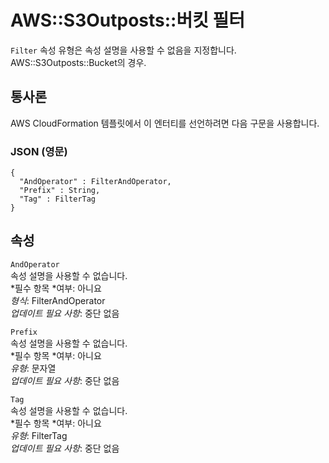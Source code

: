 # AWS::S3Outposts::버킷 필터

`Filter` 속성 유형은 속성 설명을 사용할 수 없음을 지정합니다. AWS::S3Outposts::Bucket의 경우.

## 통사론

AWS CloudFormation 템플릿에서 이 엔터티를 선언하려면 다음 구문을 사용합니다.

### JSON (영문)

```
{
  "AndOperator" : FilterAndOperator,
  "Prefix" : String,
  "Tag" : FilterTag
}
```

## 속성

`AndOperator`  
속성 설명을 사용할 수 없습니다.  
*필수 항목 *여부: 아니요  
_형식_: FilterAndOperator  
_업데이트 필요 사항_: 중단 없음

`Prefix`  
속성 설명을 사용할 수 없습니다.  
*필수 항목 *여부: 아니요  
_유형_: 문자열  
_업데이트 필요 사항_: 중단 없음

`Tag`  
속성 설명을 사용할 수 없습니다.  
*필수 항목 *여부: 아니요  
_유형_: FilterTag  
_업데이트 필요 사항_: 중단 없음
